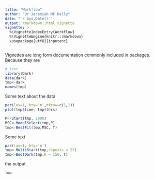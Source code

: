 ```yaml
---
title: "Workflow"
author: "Dr Jeremiah MF Kelly"
date: "`r Sys.Date()`"
output: rmarkdown::html_vignette
vignette: >
  %\VignetteIndexEntry{Workflow}
  %\VignetteEngine{knitr::rmarkdown}
  \usepackage[utf8]{inputenc}
---
```


Vignettes are long form documentation commonly included in packages. Because they are 

```r
# test
library(Dark)
data(dark)
tmp<-dark
names(tmp)
```



Some text about the data

```r
par(las=1, bty='n',mfrow=c(1,1))
plot(tmp$time, tmp$thrs)

P<-Start(tmp, 2000)
MSC<-ModelSelect(tmp,P)
tmp<-BestFit(tmp,MSC, T)
```



Some text

```r
par(las=1, bty='n')
tmp<-MultiStart(tmp,repeats = 25)
tmp<-BootDark(tmp,R = 150, T)

```


the output 

```r
tmp
```
